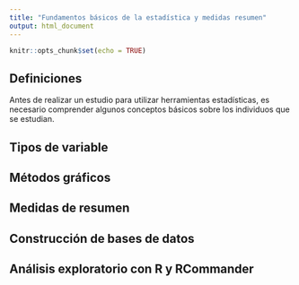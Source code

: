 ```yaml
---
title: "Fundamentos básicos de la estadística y medidas resumen"
output: html_document
---
```


```r
knitr::opts_chunk$set(echo = TRUE)
```

## Definiciones

Antes de realizar un estudio para utilizar herramientas estadísticas, es necesario comprender algunos conceptos básicos sobre los individuos que se estudian.



## Tipos de variable


## Métodos gráficos


## Medidas de resumen


## Construcción de bases de datos


## Análisis exploratorio con R y RCommander


## 